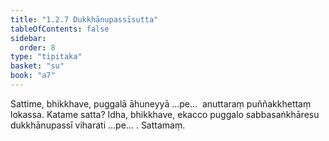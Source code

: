 ```yaml
---
title: "1.2.7 Dukkhānupassīsutta"
tableOfContents: false
sidebar:
  order: 8
type: "tipitaka"
basket: "su"
book: "a7"
---
```



<DynamicBreadcrumb />

<Division number="17" book="a7" bookNo="16" page="406">

<Paragraph number="82" book="a7">
Sattime, bhikkhave, puggalā āhuneyyā …pe…  anuttaraṃ puññakkhettaṃ lokassa. Katame satta? Idha, bhikkhave, ekacco puggalo sabbasaṅkhāresu dukkhānupassī viharati …pe… .

</Paragraph>
</Division>

<Paragraph number="83" type="center" book="a7">
Sattamaṃ.
</Paragraph>